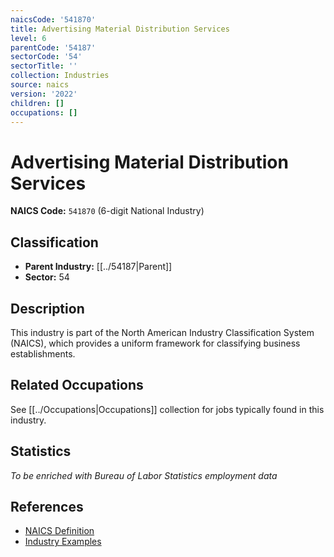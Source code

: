 ```yaml
---
naicsCode: '541870'
title: Advertising Material Distribution Services
level: 6
parentCode: '54187'
sectorCode: '54'
sectorTitle: ''
collection: Industries
source: naics
version: '2022'
children: []
occupations: []
---
```

# Advertising Material Distribution Services

**NAICS Code:** `541870` (6-digit National Industry)

## Classification

- **Parent Industry:** [[../54187|Parent]]
- **Sector:** 54

## Description

This industry is part of the North American Industry Classification System (NAICS), which provides a uniform framework for classifying business establishments.

## Related Occupations

See [[../Occupations|Occupations]] collection for jobs typically found in this industry.

## Statistics

*To be enriched with Bureau of Labor Statistics employment data*

## References

- [NAICS Definition](https://www.census.gov/naics/)
- [Industry Examples](https://www.census.gov/naics/2022NAICS/)
